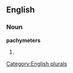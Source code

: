 
==English==

===Noun===
'''pachymeters'''

# {{plural of|[[pachymeter]]}}

[[Category:English plurals]]